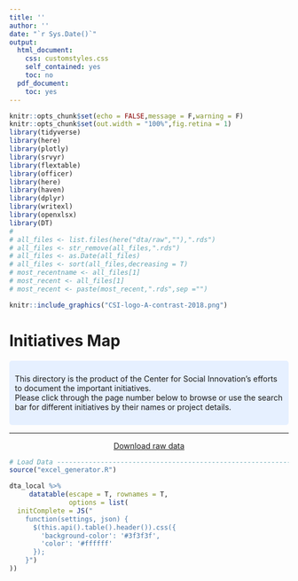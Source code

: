```yaml
---
title: ''
author: ''
date: "`r Sys.Date()`"
output:
  html_document:
    css: customstyles.css
    self_contained: yes
    toc: no
  pdf_document:
    toc: yes
---
```


```r
knitr::opts_chunk$set(echo = FALSE,message = F,warning = F)
knitr::opts_chunk$set(out.width = "100%",fig.retina = 1)
library(tidyverse)
library(here)
library(plotly)
library(srvyr)
library(flextable)
library(officer)
library(here)
library(haven)
library(dplyr)
library(writexl)
library(openxlsx)
library(DT)
# 
# all_files <- list.files(here("dta/raw",""),".rds")
# all_files <- str_remove(all_files,".rds")
# all_files <- as.Date(all_files)
# all_files <- sort(all_files,decreasing = T)
# most_recentname <- all_files[1]
# most_recent <- all_files[1]
# most_recent <- paste(most_recent,".rds",sep ="")

```

```r
knitr::include_graphics("CSI-logo-A-contrast-2018.png")
```
</center>

# Initiatives Map

<style>
div.blue {background-color: #e6f0ff; border-radius: 5px; padding: 10px;}
</style>
<div class = "blue">

This directory is the product of the Center for Social Innovation's efforts to document the important initiatives.
<br>Please click through the page number below to browse or use the search bar for different initiatives by their names or project details.

</div>
***

<center>
[Download raw data](https://github.com/CSIUCR/initiative_maps/blob/master/final_initiative.xlsx?raw=true)
</center>
```r
# Load Data ---------------------------------------------------------------
source("excel_generator.R")

dta_local %>%
     datatable(escape = T, rownames = T,
               options = list(
  initComplete = JS("
    function(settings, json) {
      $(this.api().table().header()).css({
        'background-color': '#3f3f3f',
        'color': '#ffffff'
      });
    }")
))

```
